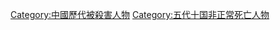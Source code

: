 {{DEFAULTSORT:W五代十國被殺害人物}}
[[Category:中國歷代被殺害人物|Category:中國歷代被殺害人物]]
[[Category:五代十国非正常死亡人物|Category:五代十国非正常死亡人物]]